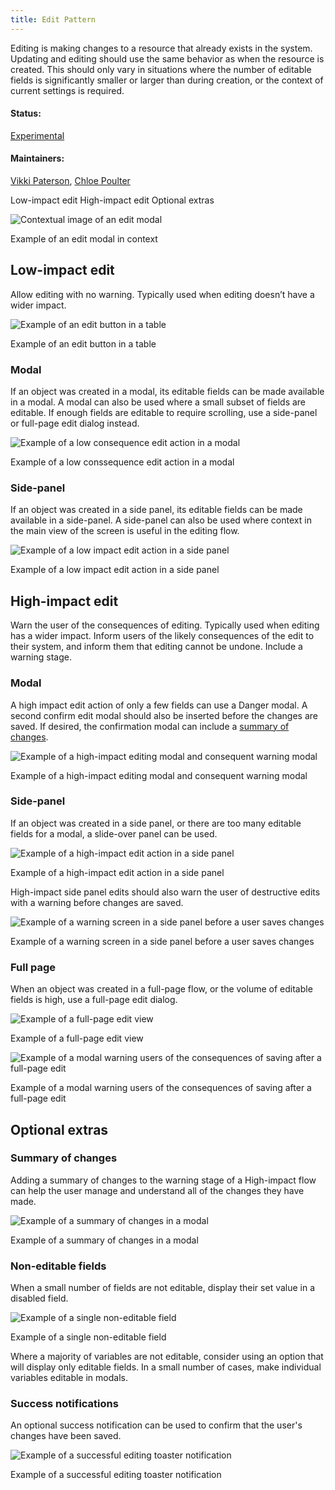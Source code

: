 ```yaml
---
title: Edit Pattern
---
```


<PageDescription>

Editing is making changes to a resource that already exists in the system.
Updating and editing should use the same behavior as when the resource is created. This should only vary in situations where the number of editable fields is significantly smaller or larger than during creation, or the context of current settings is required.


</PageDescription>

#### Status:

[Experimental](/experimental/overview/)

#### Maintainers:

[Vikki Paterson](https://github.com/vikkipaterson), [Chloe Poulter](https://github.com/chloepoulterdesign)

<AnchorLinks>

  <AnchorLink>Low-impact edit</AnchorLink>
  <AnchorLink>High-impact edit</AnchorLink>
  <AnchorLink>Optional extras</AnchorLink>

</AnchorLinks>

![Contextual image of an edit modal](images/01.png)

<Caption>Example of an edit modal in context</Caption>

## Low-impact edit

Allow editing with no warning. Typically used when editing doesn’t have a wider impact.

<Row>
<Column colLg={8}>

![Example of an edit button in a table](images/02.png)

<Caption>Example of an edit button in a table</Caption>

</Column>
</Row>

### Modal

If an object was created in a modal, its editable fields can be made available in a modal. A modal can also be used where a small subset of fields are editable.
If enough fields are editable to require scrolling, use a side-panel or full-page edit dialog instead.

<Row>
<Column colLg={8}>

![Example of a low consequence edit action in a modal](images/03.png)

<Caption>Example of a low conssequence edit action in a modal</Caption>

</Column>
</Row>

### Side-panel

If an object was created in a side panel, its editable fields can be made available in a side-panel. A side-panel can also be used where context in the main view of the screen is useful in the editing flow.

<Row>
<Column colLg={8}>

![Example of a low impact edit action in a side panel](images/04.png)

<Caption>Example of a low impact edit action in a side panel</Caption>

</Column>
</Row>

## High-impact edit

Warn the user of the consequences of editing. Typically used when editing has a wider impact.
Inform users of the likely consequences of the edit to their system, and inform them that editing cannot be undone. Include a warning stage.

### Modal

A high impact edit action of only a few fields can use a Danger modal. A second confirm edit modal should also be inserted before the changes are saved. If desired, the confirmation modal can include a [summary of changes](#summary-of-changes).

<Row>
<Column colLg={8}>

![Example of a high-impact editing modal and consequent warning modal](images/05.png)

<Caption>
  Example of a high-impact editing modal and consequent warning modal
</Caption>

</Column>
</Row>

### Side-panel

If an object was created in a side panel, or there are too many editable fields for a modal, a slide-over panel can be used.

<Row>
<Column colLg={8}>

![Example of a high-impact edit action in a side panel](images/06.png)

<Caption>Example of a high-impact edit action in a side panel</Caption>

</Column>
</Row>

High-impact side panel edits should also warn the user of destructive edits with a warning before changes are saved.

<Row>
<Column colLg={8}>

![Example of a warning screen in a side panel before a user saves changes](images/07.png)

<Caption>
  Example of a warning screen in a side panel before a user saves changes
</Caption>

</Column>
</Row>

### Full page

When an object was created in a full-page flow, or the volume of editable fields is high, use a full-page edit dialog.

<Row>
<Column colLg={8}>

![Example of a full-page edit view](images/08.png)

<Caption>Example of a full-page edit view</Caption>

</Column>
</Row>

<Row>
<Column colLg={8}>

![Example of a modal warning users of the consequences of saving after a full-page edit](images/09.png)

<Caption>
  Example of a modal warning users of the consequences of saving after a
  full-page edit
</Caption>

</Column>
</Row>

## Optional extras

### Summary of changes

Adding a summary of changes to the warning stage of a High-impact flow can help the user manage and understand all of the changes they have made.

<Row>
<Column colLg={8}>

![Example of a summary of changes in a modal](images/11.png)

<Caption>Example of a summary of changes in a modal</Caption>

</Column>
</Row>

### Non-editable fields

When a small number of fields are not editable, display their set value in a disabled field.

<Row>
<Column colLg={8}>

![Example of a single non-editable field](images/10.png)

<Caption>Example of a single non-editable field</Caption>

</Column>
</Row>

Where a majority of variables are not editable, consider using an option that will display only editable fields. In a small number of cases, make individual variables editable in modals.

### Success notifications

An optional success notification can be used to confirm that the user's changes have been saved.

<Row>
<Column colLg={8}>

![Example of a successful editing toaster notification](images/12.png)

<Caption>Example of a successful editing toaster notification</Caption>

</Column>
</Row>
